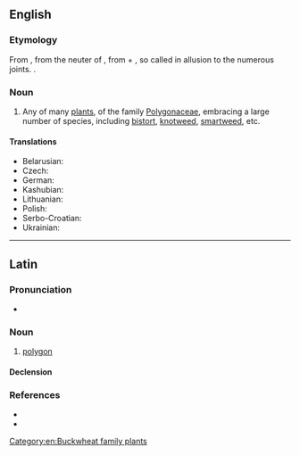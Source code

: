 {{also|Polygonum}}
==English==

===Etymology===
From {{bor|en|NL.|polygōnum}}, from the neuter of {{der|en|grc|πολύγωνος|t=polygonal}}, from {{m|grc|πολυ-||many, much}} + {{m|grc|γωνία||corner, angle}}, so called in allusion to the numerous joints. {{doublet|en|polygon}}.

===Noun===
{{en-noun}}

# {{lb|en|botany}} Any of many [[plant]]s, of the family [[Polygonaceae]], embracing a large number of species, including [[bistort]], [[knotweed]], [[smartweed]], etc.

====Translations====
{{trans-top|any plant in the genus ''Polygonum''}}
* Belarusian: {{t|be|драсён|m}}
* Czech: {{t|cs|truskavec|m}}
* German: {{t+|de|Vogelknöteriche}}
* Kashubian: {{t|csb|dërdest}}
* Lithuanian: {{t|lt|rūgtis}}
* Polish: {{t+|pl|rdest}}
* Serbo-Croatian: {{t+|sh|dvornik|m}}
* Ukrainian: {{t|uk|гірчак}}
{{trans-bottom}}

[[Category:en:Buckwheat family plants]]

----

==Latin==

===Pronunciation===
* {{la-IPA|polygōnum}}

===Noun===
{{la-noun|polygōnum<2>}}

# {{lb|la|mathematics}} [[polygon]]

====Declension====
{{la-ndecl|polygōnum<2>}}

===References===
* {{R:L&S}}
* {{R:Gaffiot}}